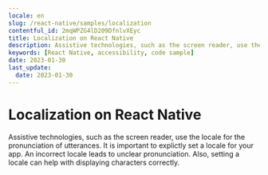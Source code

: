 ```yaml
---
locale: en
slug: /react-native/samples/localization
contentful_id: 2mqWPZG4lD209DfnlvXEyc
title: Localization on React Native
description: Assistive technologies, such as the screen reader, use the locale for the pronunciation of utterances.
keywords: [React Native, accessibility, code sample]
date: 2023-01-30
last_update:
  date: 2023-01-30
---
```


# Localization on React Native

Assistive technologies, such as the screen reader, use the locale for the pronunciation of utterances. It is important to explictly set a locale for your app. An incorrect locale leads to unclear pronunciation. Also, setting a locale can help with displaying characters correctly.

<CodeSample id="text-localization" framework="react-native" locale="en"/>

